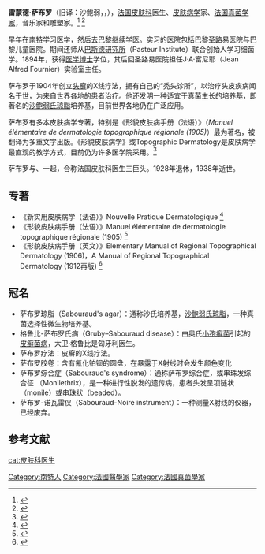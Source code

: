 {{Infobox Scientist
| name        = 雷蒙德·萨布罗<br /> {{lang-fr| Raymond Jacques Adrien Sabouraud}}
| image       = Raymond-Sabouraud-Sean.png
| birth_date  = {{birth date|1864|11|24|df=y}}
| birth_place = [[法國|法國]] [[南特|南特]]
| death_date  = {{death date and age|1938|2|4|1864|11|24|df=y}}
| death_place = [[法國|法國]] [[巴黎|巴黎]]
| nationality = 法国
| field       = [[皮肤病學|皮肤病學]]、[[真菌學|真菌學]]
| known_for   = [[沙鲍弱氏琼脂|沙鲍弱氏琼脂]]、萨布罗综合症、格鲁比-萨布罗氏病
| awards      = 
| signature=Sabouraud signature.jpg
}}
'''雷蒙德·萨布罗'''（旧译：沙鲍弱，{{lang-fr|Raymond Jacques Adrien Sabourauds}}，{{bd|1864年|11月24日|1938年|2月4日|S}}），[[法国|法国]][[皮肤科|皮肤科]]医生、[[皮肤病学|皮肤病学]]家、[[法国|法国]][[真菌学家|真菌学家]]，音乐家和雕塑家。<ref>{{cite book|last=Whonamedit? - A dictionary of medical eponyms|title=Raymond Jacques Adrien Sabourauds|url=http://www.whonamedit.com/doctor.cfm/3065.html|access-date=2021-02-25|archive-date=2020-11-28|archive-url=https://web.archive.org/web/20201128102635/http://www.whonamedit.com/doctor.cfm/3065.html|dead-url=no}}</ref> <ref>{{cite book|last=Ricardo Negroni|title=Historical aspects of dermatomycoses, Clinics in Dermatology 28(2):125-32|url=https://www.researchgate.net/publication/42610375_Historical_aspects_of_dermatomycoses}}</ref>

早年在[[南特|南特]]学习医学，然后去[[巴黎|巴黎]]继续学医。实习的医院包括巴黎圣路易医院与巴黎儿童医院。期间还师从[[巴斯德研究所|巴斯德研究所]]（Pasteur Institute）联合创始人{{le|埃米尔·鲁克斯|Pierre Paul Émile Roux}}学习细菌学。1894年，获得[[医学博士|医学博士]]学位，其后回圣路易医院担任J·A·富尼耶（Jean Alfred Fournier）实验室主任。

萨布罗于1904年创立[[头癣|头癣]]的X线疗法，拥有自己的“秃头诊所”，以治疗头皮疾病闻名于世，为来自世界各地的患者治疗。他还发明一种适宜于真菌生长的培养基，即著名的[[沙鲍弱氏琼脂|沙鲍弱氏琼脂]]培养基，目前世界各地仍在广泛应用。

萨布罗有多本皮肤病学专著，特别是《形貌皮肤病手册（法语）》（''Manuel élémentaire de dermatologie topographique régionale (1905)''）最为著名，被翻译为多重文字出版。《形貌皮肤病学》或Topographic Dermatology是皮肤病学最直观的教学方式，目前仍为许多医学院采用。<ref>{{cite book|last=MEDICAL UNIVERSITY OF GDAŃSK|title=Topographic Dermatology|url=http://nedo.gumed.edu.pl/wszpziu/skrypty/Atlas%20Dermatol/E_Derma/012E.pdf}}</ref>

萨布罗与{{le|路易斯·布罗克|Louis-Anne-Jean Brocq}}、{{le|让·达里尔|Ferdinand-Jean Darier}}一起，合称法国皮肤科医生三巨头。1928年退休，1938年逝世。

==专著==
*《新实用皮肤病学（法语）》Nouvelle Pratique Dermatologique <ref>{{cite book|last=Jean Darier; Raymond Sabouraud; Henri Gougerot; Gaston Milian|title=Nouvelle Pratique Dermatologique|url=https://www.worldcat.org/title/nouvelle-pratique-dermatologique/oclc/492874437}}</ref>
*《形貌皮肤病手册（法语）》Manuel élémentaire de dermatologie topographique régionale (1905) <ref>{{cite book|last=Raymond Sabouraud|title=Manuel élémentaire de dermatologie topographique régionale (1905)|url=https://www.amazon.com/%C3%89l%C3%A9mentaire-Dermatologie-Topographique-R%C3%A9gionale-Classic/dp/0364721715}}</ref>
*《形貌皮肤病手册（英文）》Elementary Manual of Regional Topographical Dermatology (1906)，A Manual of Regional Topographical Dermatology (1912再版) <ref>{{cite book|last=Raymond Sabouraud|title=Elementary Manual of Regional Topographical Dermatology (1906)|url=https://www.amazon.com/Elementary-Topographical-Dermatology-translation-Marshall/dp/B002OXCLDA|access-date=2021-02-25|archive-date=2016-05-20|archive-url=https://web.archive.org/web/20160520223848/http://www.amazon.com/Elementary-Topographical-Dermatology-translation-Marshall/dp/B002OXCLDA|dead-url=no}}</ref>

==冠名==
*萨布罗琼脂（Sabouraud's agar）：通称沙氏培养基，[[沙鲍弱氏琼脂|沙鲍弱氏琼脂]]，一种真菌选择性微生物培养基。
*格鲁比-萨布罗氏病（Gruby–Sabouraud disease）：由奥氏[[小孢癣菌|小孢癣菌]]引起的[[皮癣菌病|皮癣菌病]]，大卫·格鲁比是匈牙利医生。
*萨布罗疗法：皮癣的X线疗法。
*萨布罗胶卷：含有氰化铂钡的圆盘，在暴露于X射线时会发生颜色变化
*萨布罗综合症（Sabouraud's syndrome）：通称萨布罗综合症，或串珠发综合征 （Monilethrix），是一种进行性脱发的遗传病，患者头发呈项链状（monile）或串珠状（beaded）。
*萨布罗-诺瓦雷仪（Sabouraud-Noire instrument）：一种测量X射线的仪器，已经废弃。

{{Botanist|Sabour.|Sabouraud, Raymond}}

==参考文献==
{{reflist}}

{{wikispecies|Raymond Jacques Adrien Sabouraud}}
{{normdaten}}
{{DEFAULTSORT:sabouraud}}
[[Category:南特人|Category:南特人]]
[[Category:法國醫學家|Category:法國醫學家]]
[[cat:皮肤科医生|cat:皮肤科医生]]
[[Category:法國真菌學家|Category:法國真菌學家]]